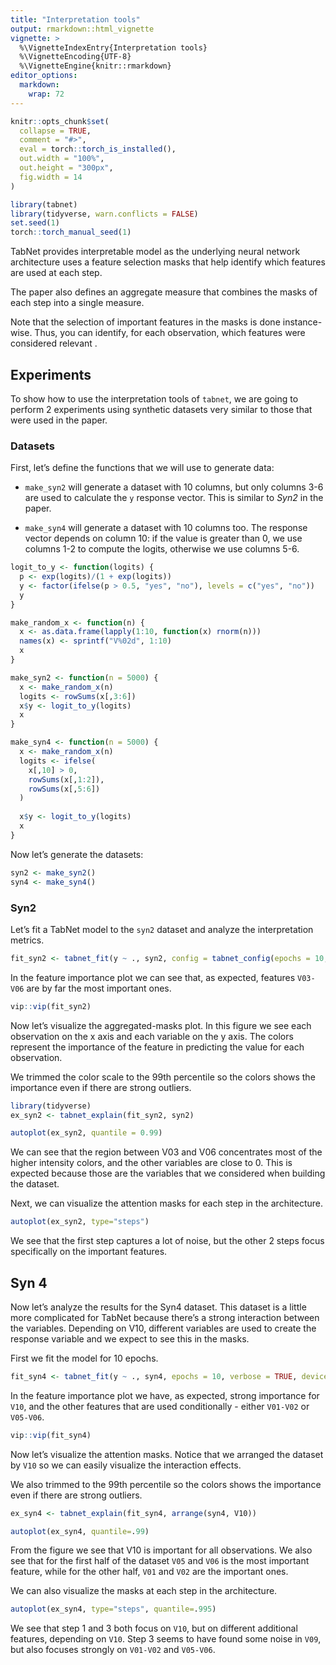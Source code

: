 ```yaml
---
title: "Interpretation tools"
output: rmarkdown::html_vignette
vignette: >
  %\VignetteIndexEntry{Interpretation tools}
  %\VignetteEncoding{UTF-8}
  %\VignetteEngine{knitr::rmarkdown}
editor_options: 
  markdown: 
    wrap: 72
---
```


```r
knitr::opts_chunk$set(
  collapse = TRUE,
  comment = "#>",
  eval = torch::torch_is_installed(),
  out.width = "100%", 
  out.height = "300px", 
  fig.width = 14
)
```

```r
library(tabnet)
library(tidyverse, warn.conflicts = FALSE)
set.seed(1)
torch::torch_manual_seed(1)
```

TabNet provides interpretable model as the underlying neural
network architecture uses a feature selection masks that help identify
which features are used at each step.

The paper also defines an aggregate measure that combines the masks of
each step into a single measure.

Note that the selection of important features in the masks is done
instance-wise. Thus, you can identify, for each observation, which
features were considered relevant .

## Experiments

To show how to use the interpretation tools of `tabnet`, we are going to
perform 2 experiments using synthetic datasets very similar to those
that were used in the paper.

### Datasets

First, let's define the functions that we will use to generate data:

-   `make_syn2` will generate a dataset with 10 columns, but only
    columns 3-6 are used to calculate the `y` response vector. This is
    similar to *Syn2* in the paper.

-   `make_syn4` will generate a dataset with 10 columns too. The
    response vector depends on column 10: if the value is greater than
    0, we use columns 1-2 to compute the logits, otherwise we use
    columns 5-6.

```r
logit_to_y <- function(logits) {
  p <- exp(logits)/(1 + exp(logits))
  y <- factor(ifelse(p > 0.5, "yes", "no"), levels = c("yes", "no"))
  y
}

make_random_x <- function(n) {
  x <- as.data.frame(lapply(1:10, function(x) rnorm(n)))
  names(x) <- sprintf("V%02d", 1:10)
  x
}

make_syn2 <- function(n = 5000) {
  x <- make_random_x(n)
  logits <- rowSums(x[,3:6])
  x$y <- logit_to_y(logits)
  x
}

make_syn4 <- function(n = 5000) {
  x <- make_random_x(n)
  logits <- ifelse(
    x[,10] > 0,
    rowSums(x[,1:2]),
    rowSums(x[,5:6])
  )
  
  x$y <- logit_to_y(logits)
  x
}
```

Now let's generate the datasets:

```r
syn2 <- make_syn2()
syn4 <- make_syn4()
```

### Syn2

Let's fit a TabNet model to the `syn2` dataset and analyze the
interpretation metrics.

```r
fit_syn2 <- tabnet_fit(y ~ ., syn2, config = tabnet_config(epochs = 10, verbose = TRUE), device = "cpu")
```

In the feature importance plot we can see that, as expected, features
`V03-V06` are by far the most important ones.

```r
vip::vip(fit_syn2)
```

Now let's visualize the aggregated-masks plot. In this figure we see
each observation on the x axis and each variable on the y axis. The
colors represent the importance of the feature in predicting the value
for each observation.

We trimmed the color scale to the 99th percentile so the colors shows the
importance even if there are strong outliers.

```r
library(tidyverse)
ex_syn2 <- tabnet_explain(fit_syn2, syn2)

autoplot(ex_syn2, quantile = 0.99)
```

We can see that the region between V03 and V06 concentrates most of the
higher intensity colors, and the other variables are close to 0. This is
expected because those are the variables that we considered when
building the dataset.

Next, we can visualize the attention masks for each step in the
architecture.

```r
autoplot(ex_syn2, type="steps")
```

We see that the first step captures a lot of noise, but the other 2
steps focus specifically on the important features.

## Syn 4

Now let's analyze the results for the Syn4 dataset. This dataset is a
little more complicated for TabNet because there's a strong interaction
between the variables. Depending on V10, different variables are used to
create the response variable and we expect to see this in the masks.

First we fit the model for 10 epochs.

```r
fit_syn4 <- tabnet_fit(y ~ ., syn4, epochs = 10, verbose = TRUE, device = "cpu")
```

In the feature importance plot we have, as expected, strong importance
for `V10`, and the other features that are used conditionally - either
`V01-V02` or `V05-V06`.

```r
vip::vip(fit_syn4)
```

Now let's visualize the attention masks. Notice that we arranged the
dataset by `V10` so we can easily visualize the interaction effects.

We also trimmed to the 99th percentile so the colors shows the
importance even if there are strong outliers.

```r
ex_syn4 <- tabnet_explain(fit_syn4, arrange(syn4, V10))

autoplot(ex_syn4, quantile=.99)
```

From the figure we see that V10 is important for all observations. We
also see that for the first half of the dataset `V05` and `V06` is the
most important feature, while for the other half, `V01` and `V02` are
the important ones.

We can also visualize the masks at each step in the architecture.

```r
autoplot(ex_syn4, type="steps", quantile=.995)
```

We see that step 1 and 3 both focus on `V10`, but on different
additional features, depending on `V10`. Step 3 seems to have found some
noise in `V09`, but also focuses strongly on `V01-V02` and `V05-V06`.
